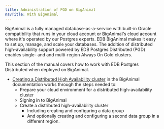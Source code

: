 ```yaml
---
title: Administration of PGD on BigAnimal
navTitle: With BigAnimal
---
```


BigAnimal is a fully managed database-as-a-service with built-in Oracle compatibility that runs in your cloud account or BigAnimal's cloud account where it's operated by our Postgres experts. EDB BigAnimal makes it easy to set up, manage, and scale your databases. The addition of distributed high-availability support powered by EDB Postgres Distributed (PGD) enables single- and and multi-region Always On Gold clusters. 

 This section of the manual covers how to work with EDB Postgres Distributed when deployed on BigAnimal. 

* [Creating a Distributed High Availability cluster](latest/getting_started/creating_a_cluster/creating_a_dha_cluster/) in the BigAnimal documentation works through the steps needed to:
  * Prepare your cloud environment for a distributed high-availability cluster
  * Signing in to BigAnimal
  * Create a distributed high-availability cluster
    * Including creating and configuring a data group
    * And optionally creating and configuring a second data group in a different region.


